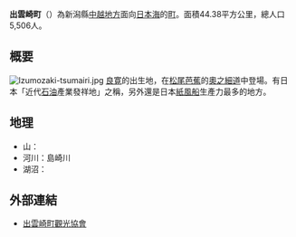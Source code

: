 {{日本町村|
自治體名=出雲崎|
町村=町|
圖像=[[File:Izumozaki_cityscape.jpg|240px]]|
圖像說明=[[木折町|木折町]]的[[懸山頂|懸山頂]]老街|
町村章=[[File:Emblem_of_Izumozaki,_Niigata.svg|100px]]|
日文原名=出雲崎町|
平假名=いずもざきまち|
羅馬字拼音=Izumozaki-machi|
都道府縣=新潟縣|
支廳=|
郡=三島郡|
郡連結=三島郡 (新潟縣)|
編號=15405-9|
面積=44.38|
邊界未定=|
人口=14,825|
統計時間=2007年3月31日|
自治體=[[長岡市|長岡市]]、[[柏崎市|柏崎市]]|
花=[[赤坂杜鵑|赤坂杜鵑]]|
樹=[[欅|欅]]|
鳥=|
其他象徵物=|
其他象徵=|
郵遞區號=949-4353|
所在地=三島郡出雲崎町川西140|
電話號碼=258-78-3111|
外部連結=http://www.town.izumozaki.niigata.jp/|
經度=|
緯度=|
地圖=[[File:Izumozaki_in_Niigata_Prefecture.png|250px]]|
註記=人口：[http://www.town.aga.niigata.jp/gyousei/about/01statistics/index.html 出雲崎町官方網頁]|
}}
'''出雲崎町'''（{{jpn|j=出雲崎町|hg=いずもざきまち|rm=Izumozaki machi|f=y}}）為新潟縣[[中越地方|中越地方]]面向[[日本海|日本海]]的[[町|町]]。面積44.38平方公里，總人口5,506人。

== 概要 ==
[[File:Izumozaki-tsumairi.jpg|thumb]]
[[良寛|良寛]]的出生地，在[[松尾芭蕉|松尾芭蕉]]的[[奧之細道|奧之細道]]中登場。有日本「近代[[石油|石油]]產業發祥地」之稱，另外還是日本[[風船|紙風船]]生產力最多的地方。

== 地理 ==
* 山：
* 河川：島崎川
* 湖沼：

== 外部連結 ==
* [https://web.archive.org/web/20070709103110/http://www.izumozaki.ecnet.jp/ 出雲崎町觀光協會]

{{新潟縣}}
{{Authority control}}
{{japan-geo-stub}}